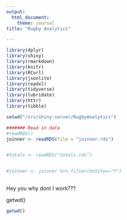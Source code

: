 ---
output:
  html_document:
    theme: journal
title: "Rugby Analytics"

---
  
  
```{r setup, include=FALSE}
library(dplyr)
library(shiny)
library(rmarkdown)
library(knitr)
library(RCurl)
library(jsonlite)
library(readxl)
library(tidyverse)
library(lubridate)
library(httr)
library(tibble)

setwd("/srv/shiny-server/RugbyAnalytics")

####### Read in data
#readRDS()
joinner <- readRDS(file = "joinner.rds")


#totals <- readRDS("totals.rds")


#joinner <- joinner %>% filter(OnSite=="Y") 
 

```

Hey you why dont I work???


getwd()


```{r}

getwd()

```
